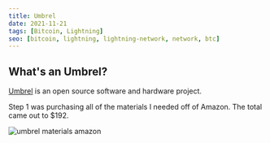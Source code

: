 ```yaml
---
title: Umbrel
date: 2021-11-21
tags: [Bitcoin, Lightning]
seo: [bitcoin, lightning, lightning-network, network, btc]
---
```


## What's an Umbrel?

[Umbrel](https://getumbrel.com/) is an open source software and hardware project.

Step 1 was purchasing all of the materials I needed off of Amazon. The total came out to $192.

![umbrel materials amazon](./umbrel-materials-amazon.png)

